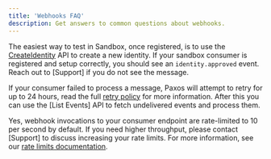 ```yaml
---
title: 'Webhooks FAQ'
description: Get answers to common questions about webhooks.
---
```



<AccordionGroup>

<Accordion title="How do I test in Sandbox?" id="testing-in-sandbox">

The easiest way to test in Sandbox, once registered, is to use the [CreateIdentity](/api-reference/endpoints/identity/create-identity) API to create a new identity.
If your sandbox consumer is registered and setup correctly, you should see an `identity.approved` event. Reach out to
[Support] if you do not see the message.

</Accordion>

<Accordion title="My consumer failed to process a message, how should I recover?" id="consumer-failed-to-process">

If your consumer failed to process a message, Paxos will attempt to retry for up to 24 hours, read the full [retry policy](/guides/webhooks/retries-and-limits#retry-policy) for more information.
After this you can use the [List Events] API to fetch undelivered events and process them.

</Accordion>

<Accordion title="Are there rate limits for webhook deliveries?" id="webhook-rate-limits">

Yes, webhook invocations to your consumer endpoint are rate-limited to 10 per second by default. If you need higher throughput, please contact [Support] to discuss increasing your rate limits. For more information, see our [rate limits documentation](/guides/webhooks/retries-and-limits#rate-limits).

</Accordion>

</AccordionGroup>

